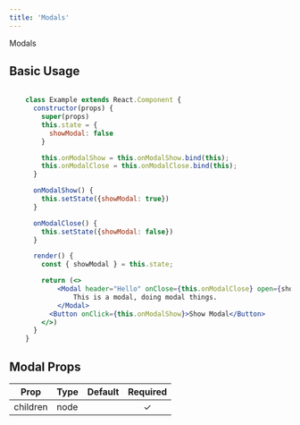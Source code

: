 ```yaml
---
title: 'Modals'
---
```



<DocsHeading>
  Modals
</DocsHeading>

## Basic Usage

```.jsx
    
    class Example extends React.Component {
      constructor(props) {
        super(props)
        this.state = {
          showModal: false
        }

        this.onModalShow = this.onModalShow.bind(this);
        this.onModalClose = this.onModalClose.bind(this);
      }

      onModalShow() {
        this.setState({showModal: true})
      }

      onModalClose() {
        this.setState({showModal: false})
      }

      render() {
        const { showModal } = this.state;

        return (<>
            <Modal header="Hello" onClose={this.onModalClose} open={showModal}>
                This is a modal, doing modal things.
            </Modal>
          <Button onClick={this.onModalShow}>Show Modal</Button>
        </>)
      }
    }
```

## Modal Props

| Prop     | Type                | Default | Required |
| -------- | ------------------- | ------- | :------: |
| children | node                |         | &#10003; |

```

```

